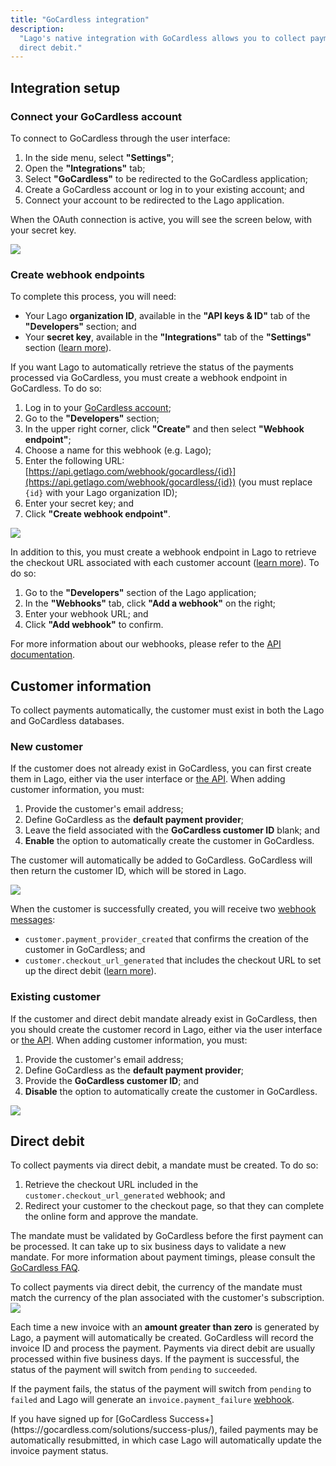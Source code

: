 ```yaml
---
title: "GoCardless integration"
description:
  "Lago's native integration with GoCardless allows you to collect payments via
  direct debit."
---
```


## Integration setup[](#integration-setup "Direct link to heading")

### Connect your GoCardless account[](#connect-your-gocardless-account "Direct link to heading")

To connect to GoCardless through the user interface:

1. In the side menu, select **"Settings"**;
2. Open the **"Integrations"** tab;
3. Select **"GoCardless"** to be redirected to the GoCardless application;
4. Create a GoCardless account or log in to your existing account; and
5. Connect your account to be redirected to the Lago application.

When the OAuth connection is active, you will see the screen below, with your
secret key.

<Frame caption="Active OAuth connection with GoCardless">
  <img src="/guide/payments/images/gcl-oauth-65c0e5a1a2767f606b55395e0ba394e4.png" />
</Frame>

### Create webhook endpoints[](#create-webhook-endpoints "Direct link to heading")

<Tip>
To complete this process, you will need:

- Your Lago **organization ID**, available in the **"API keys & ID"** tab of the
  **"Developers"** section; and
- Your **secret key**, available in the **"Integrations"** tab of the
  **"Settings"** section ([learn more](#connect-your-gocardless-account)).

</Tip>

If you want Lago to automatically retrieve the status of the payments processed
via GoCardless, you must create a webhook endpoint in GoCardless. To do so:

1. Log in to your [GoCardless account](https://manage.gocardless.com/sign-in);
2. Go to the **"Developers"** section;
3. In the upper right corner, click **"Create"** and then select **"Webhook
   endpoint"**;
4. Choose a name for this webhook (e.g. Lago);
5. Enter the following URL:
   [https://api.getlago.com/webhook/gocardless/{id}](https://api.getlago.com/webhook/gocardless/{id})
   (you must replace `{id}` with your Lago organization ID);
6. Enter your secret key; and
7. Click **"Create webhook endpoint"**.

<Frame caption="Webhook endpoint creation in GoCardless">
  <img src="/guide/payments/images/gcl-webhook-9e1e96b038542112b1609ebb70a9dda9.png" />
</Frame>

In addition to this, you must create a webhook endpoint in Lago to retrieve the
checkout URL associated with each customer account
([learn more](#direct-debit)). To do so:

1. Go to the **"Developers"** section of the Lago application;
2. In the **"Webhooks"** tab, click **"Add a webhook"** on the right;
3. Enter your webhook URL; and
4. Click **"Add webhook"** to confirm.

For more information about our webhooks, please refer to the
[API documentation](/api-reference/webhooks/format---signature).

## Customer information[](#customer-information "Direct link to heading")

To collect payments automatically, the customer must exist in both the Lago and
GoCardless databases.

### New customer[](#new-customer "Direct link to heading")

If the customer does not already exist in GoCardless, you can first create them
in Lago, either via the user interface or
[the API](/api-reference/customers/create). When adding customer information, you
must:

1. Provide the customer's email address;
2. Define GoCardless as the **default payment provider**;
3. Leave the field associated with the **GoCardless customer ID** blank; and
4. **Enable** the option to automatically create the customer in GoCardless.

The customer will automatically be added to GoCardless. GoCardless will then
return the customer ID, which will be stored in Lago.

<Frame caption="Creation of a new customer with GoCardless">
  <img src="/guide/payments/images/gcl-customer-new-3f7f52c1614edb8b577b075e35de99fb.png" />
</Frame>

When the customer is successfully created, you will receive two
[webhook messages](/api-reference/webhooks/messages):

- `customer.payment_provider_created` that confirms the creation of the customer
  in GoCardless; and
- `customer.checkout_url_generated` that includes the checkout URL to set up the
  direct debit ([learn more](#direct-debit)).

### Existing customer[](#existing-customer "Direct link to heading")

If the customer and direct debit mandate already exist in GoCardless, then you
should create the customer record in Lago, either via the user interface or
[the API](/api-reference/customers/create). When adding customer information, you
must:

1. Provide the customer's email address;
2. Define GoCardless as the **default payment provider**;
3. Provide the **GoCardless customer ID**; and
4. **Disable** the option to automatically create the customer in GoCardless.

<Frame caption="Migration of an existing GoCardless customer">
  <img src="/guide/payments/images/gcl-customer-migration-959faab7b09d8c09866b477845ad8b3b.png" />
</Frame>

## Direct debit[](#direct-debit "Direct link to heading")

To collect payments via direct debit, a mandate must be created. To do so:

1. Retrieve the checkout URL included in the `customer.checkout_url_generated`
   webhook; and
2. Redirect your customer to the checkout page, so that they can complete the
   online form and approve the mandate.

The mandate must be validated by GoCardless before the first payment can be
processed. It can take up to six business days to validate a new mandate. For
more information about payment timings, please consult the
[GoCardless FAQ](https://gocardless.com/faq/merchants/direct-debit/).

<Warning>
  To collect payments via direct debit, the currency of the mandate must match
  the currency of the plan associated with the customer's subscription.
</Warning>

<Frame caption="Direct debit setup with GoCardless">
  <img src="/guide/payments/images/gcl-mandate-c4e336d031a583d002189188ab2599e2.png" />
</Frame>

Each time a new invoice with an **amount greater than zero** is generated by
Lago, a payment will automatically be created. GoCardless will record the
invoice ID and process the payment. Payments via direct debit are usually
processed within five business days. If the payment is successful, the status of
the payment will switch from `pending` to `succeeded`.

If the payment fails, the status of the payment will switch from `pending` to
`failed` and Lago will generate an `invoice.payment_failure`
[webhook](/api-reference/webhooks/messages).

<Tip>
  If you have signed up for [GoCardless
  Success+](https://gocardless.com/solutions/success-plus/), failed payments may
  be automatically resubmitted, in which case Lago will automatically update the
  invoice payment status.
</Tip>
